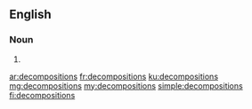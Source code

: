 ==English==

===Noun===
{{head|en|noun plural form}}

# {{plural of|decomposition|lang=en}}

[[ar:decompositions]]
[[fr:decompositions]]
[[ku:decompositions]]
[[mg:decompositions]]
[[my:decompositions]]
[[simple:decompositions]]
[[fi:decompositions]]